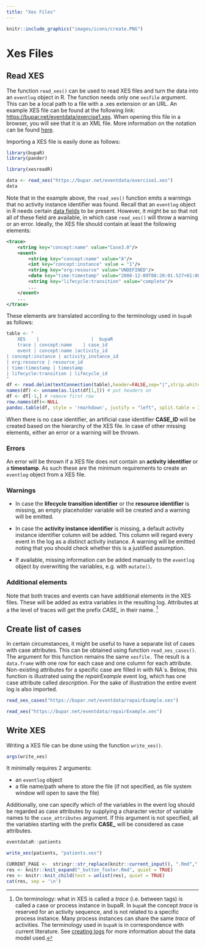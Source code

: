 ```yaml
---
title: "Xes Files"
---
```



```r
knitr::include_graphics("images/icons/create.PNG")
```

# Xes Files

## Read XES

The function  `read_xes()` can be used to read XES files and turn the data into an `eventlog` object in R. The function needs only one `xesfile` argument. This can be a local path to a file with a .xes extension or an URL. An example XES file can be found at the following link: [https://bupar.net/eventdata/exercise1.xes](https://bupar.net/eventdata/exercise1.xes). When opening this file in a browser, you will see that it is an XML file. More information on the notation can be found [here](http://www.xes-standard.org/).

Importing a XES file is easily done as follows:

```r
library(bupaR)
library(pander)
```

```r
library(xesreadR)
```


```r
data <- read_xes("https://bupar.net/eventdata/exercise1.xes")
data
```

Note that in the example above, the `read_xes()` function emits a warnings that no activity instance identifier was found. Recall that an `eventlog` object in R needs certain [data fields](create_logs.html) to be present. However, it might be so that not all of these field are available, in which case `read_xes()` will throw a warning or an error. Ideally, the XES file should contain at least the following elements:


```xml
<trace>
	<string key="concept:name" value="Case3.0"/>
	<event>
		<string key="concept:name" value="A"/>
		<int key="concept:instance" value = "1"/>
		<string key="org:resource" value="UNDEFINED"/>
		<date key="time:timestamp" value="2008-12-09T08:20:01.527+01:00"/>
		<string key="lifecycle:transition" value="complete"/>
		...
	</event>
	...
</trace>
```

These elements are translated according to the terminology used in `bupaR` as follows:

```r
table <- "
	XES    |                   |  bupaR
	trace | concept:name	| case_id
	event | concept:name |activity_id
| concept:instance | activity_instance_id
| org:resource | resource_id
| time:timestamp | timestamp
| lifecycle:transition | lifecycle_id
"
df <- read.delim(textConnection(table),header=FALSE,sep="|",strip.white=F,stringsAsFactors=FALSE)
names(df) <- unname(as.list(df[1,])) # put headers on
df <- df[-1,] # remove first row
row.names(df)<-NULL
pandoc.table(df, style = 'rmarkdown', justify = "left", split.table = Inf)
```

When there is no case identifier, an artificial case identifier __CASE_ID__ will be created based on the hierarchy of the XES file. In case of other missing elements, either an error or a warning will be thrown.

### Errors

An error will be thrown if a XES file does not contain an __activity identifier__ or a __timestamp__. As such these are the minimum requirements to create an `eventlog` object from a XES file. 

### Warnings

* In case the __lifecycle transition identifier__ or the __resource identifier__ is missing, an empty placeholder variable will be created and a warning will be emitted. 

* In case the __activity instance identifier__ is missing, a default activity instance identifier column will be added. This column will regard every event in the log as a distinct activity instance. A warning will be emitted noting that you should check whether this is a justified assumption. 

* If available, missing information can be added manually to the `eventlog` object by overwriting the variables, e.g. with `mutate()`.

### Additional elements

Note that both traces and events can have additional elements in the XES files. These will be added as extra variables in the resulting log. Attributes at a the level of traces will get the prefix *CASE_* in their name. [^1]

[^1]: On terminology: what in XES is called a _trace_ (i.e. between <trace> tags) is called a case or process instance in bupaR. In `bupaR` the concept _trace_ is reserved for an activity sequence, and is not related to a specific process instance. Many process instances can share the same _trace_ of activities. The terminology used in `bupaR` is in correspondence with current literature. See [creating logs](create_logs.html) for more information about the data model used.

## Create list of cases

In certain circumstances, it might be useful to have a separate list of cases with case attributes. This can be obtained using function `read_xes_cases()`. The argument for this function remains the same `xesfile.` The result is a `data.frame` with one row for each case and one column for each attribute. Non-existing attributes for a specific case are filled in with NA`s. Below, this function is illustrated using the _repairExample_ event log, which has one case attribute called _description_. For the sake of illustration the entire event log is also imported.

```r
read_xes_cases("https://bupar.net/eventdata/repairExample.xes")
```

```r
read_xes("https://bupar.net/eventdata/repairExample.xes")
```

## Write XES

Writing a XES file can be done using the function `write_xes()`. 

```r
args(write_xes)
```


It minimally requires 2 arguments: 

* an `eventlog` object 
* a file name/path where to store the file (if not specified, as file system window will open to save the file)

Additionally, one can specify which of the variables in the event log should be regarded as case attributes by supplying a character vector of variable names to the `case_attributes` argument. If this argument is not specified, all the variables starting with the prefix **CASE_** will be considered as case attributes. 

```r
eventdataR::patients

write_xes(patients, "patients.xes")
```

```r
CURRENT_PAGE <-  stringr::str_replace(knitr::current_input(), ".Rmd",".html")
res <- knitr::knit_expand("_button_footer.Rmd", quiet = TRUE)
res <- knitr::knit_child(text = unlist(res), quiet = TRUE)
cat(res, sep = '\n')
```
